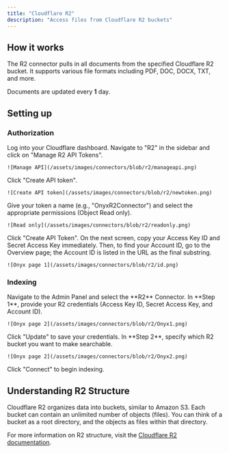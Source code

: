 ```yaml
---
title: "Cloudflare R2"
description: "Access files from Cloudflare R2 buckets"
---
```


## How it works

The R2 connector pulls in all documents from the specified Cloudflare R2 bucket.
It supports various file formats including PDF, DOC, DOCX, TXT, and more.

Documents are updated every **1** day.

## Setting up

### Authorization

<Steps>
  <Step title="Open R2 dashboard">
    Log into your Cloudflare dashboard. Navigate to "R2" in the sidebar and click on "Manage R2 API Tokens".

    ![Manage API](/assets/images/connectors/blob/r2/manageapi.png)
  </Step>

  <Step title="Create API token">
    Click "Create API token".

    ![Create API token](/assets/images/connectors/blob/r2/newtoken.png)
  </Step>

  <Step title="Set permissions">
    Give your token a name (e.g., "OnyxR2Connector") and select the appropriate permissions (Object Read only).

    ![Read only](/assets/images/connectors/blob/r2/readonly.png)
  </Step>

  <Step title="Copy keys and Account ID">
    Click "Create API Token". On the next screen, copy your Access Key ID and Secret Access Key immediately. Then,
    to find your Account ID, go to the Overview page; the Account ID is listed in the URL as the final substring.

    ![Onyx page 1](/assets/images/connectors/blob/r2/id.png)
  </Step>
</Steps>

### Indexing

<Steps>
  <Step title="Open R2 connector">
    Navigate to the Admin Panel and select the **R2** Connector.
  </Step>

  <Step title="Enter credentials">
    In **Step 1**, provide your R2 credentials (Access Key ID, Secret Access Key, and Account ID).

    ![Onyx page 2](/assets/images/connectors/blob/r2/Onyx1.png)
  </Step>

  <Step title="Save credentials">
    Click "Update" to save your credentials.
  </Step>

  <Step title="Select bucket">
    In **Step 2**, specify which R2 bucket you want to make searchable.

    ![Onyx page 2](/assets/images/connectors/blob/r2/Onyx2.png)
  </Step>

  <Step title="Start indexing">
    Click "Connect" to begin indexing.
  </Step>
</Steps>

## Understanding R2 Structure

Cloudflare R2 organizes data into buckets, similar to Amazon S3.
Each bucket can contain an unlimited number of objects (files). You can think of a bucket as a root directory,
and the objects as files within that directory.

For more information on R2 structure, visit the [Cloudflare R2 documentation](https://developers.cloudflare.com/r2/).
